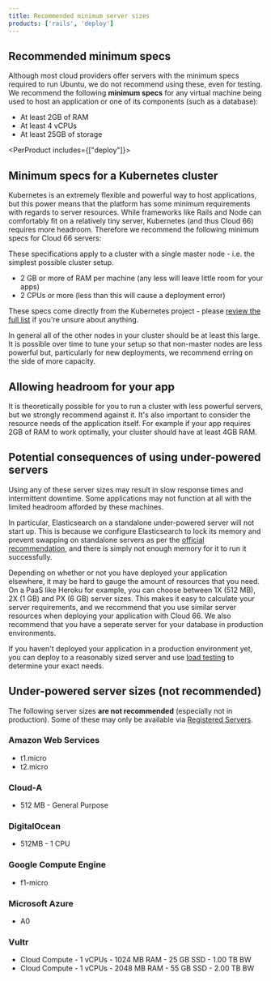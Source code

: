 ```yaml
---
title: Recommended minimum server sizes
products: ['rails', 'deploy']
---
```


## Recommended minimum specs

Although most cloud providers offer servers with the minimum specs required to run Ubuntu, we do not recommend using these, even for testing. We recommend the following **minimum specs** for any virtual machine being used to host an application or one of its components (such as a database):

- At least 2GB of RAM
- At least 4 vCPUs
- At least 25GB of storage

<PerProduct includes={["deploy"]}>

## Minimum specs for a Kubernetes cluster

Kubernetes is an extremely flexible and powerful way to host applications, but this power means that the platform has some minimum requirements with regards to server resources. While frameworks like Rails and Node can comfortably fit on a relatively tiny server, Kubernetes (and thus Cloud 66) requires more headroom. Therefore we recommend the following minimum specs for Cloud 66 servers: 

These specifications apply to a cluster with a single master node - i.e. the simplest possible cluster setup. 

- 2 GB or more of RAM per machine (any less will leave little room for your apps)
- 2 CPUs or more (less than this will cause a deployment error)

These specs come directly from the Kubernetes project - please [review the full list](https://kubernetes.io/docs/setup/production-environment/tools/kubeadm/install-kubeadm#before-you-begin) if you're unsure about anything. 

In general all of the other nodes in your cluster should be at least this large. It is possible over time to tune your setup so that non-master nodes are less powerful but, particularly for new deployments, we recommend erring on the side of more capacity.

## Allowing headroom for your app

It is theoretically possible for you to run a cluster with less powerful servers, but we strongly recommend against it. It's also important to consider the resource needs of the application itself. For example if your app requires 2GB of RAM to work optimally, your cluster should have at least 4GB RAM.

</PerProduct>

## Potential consequences of using under-powered servers

Using any of these server sizes may result in slow response times and intermittent downtime. Some applications may not function at all with the limited headroom afforded by these machines.

In particular, Elasticsearch on a standalone under-powered server will not start up. This is because we configure Elasticsearch to lock its memory and prevent swapping on standalone servers as per the [official recommendation](https://www.elastic.co/guide/en/elasticsearch/guide/current/heap-sizing/), and there is simply not enough memory for it to run it successfully.

Depending on whether or not you have deployed your application elsewhere, it may be hard to gauge the amount of resources that you need. On a PaaS like Heroku for example, you can choose between 1X (512 MB), 2X (1 GB) and PX (6 GB) server sizes. This makes it easy to calculate your server requirements, and we recommend that you use similar server resources when deploying your application with Cloud 66. We also recommend that you have a seperate server for your database in production environments.

If you haven't deployed your application in a production environment yet, you can deploy to a reasonably sized server and use [load testing](/:product/:version?/servers/load-testing) to determine your exact needs.

## Under-powered server sizes (not recommended)

The following server sizes **are not recommended** (especially not in production). Some of these may only be available via [Registered Servers](/:product/:version?/servers/registered-servers).

### Amazon Web Services

- t1.micro
- t2.micro

### Cloud-A

- 512 MB - General Purpose

### DigitalOcean

- 512MB - 1 CPU

### Google Compute Engine

- f1-micro

### Microsoft Azure

- A0

### Vultr

- Cloud Compute - 1 vCPUs - 1024 MB RAM - 25 GB SSD - 1.00 TB BW
- Cloud Compute - 1 vCPUs - 2048 MB RAM - 55 GB SSD - 2.00 TB BW
